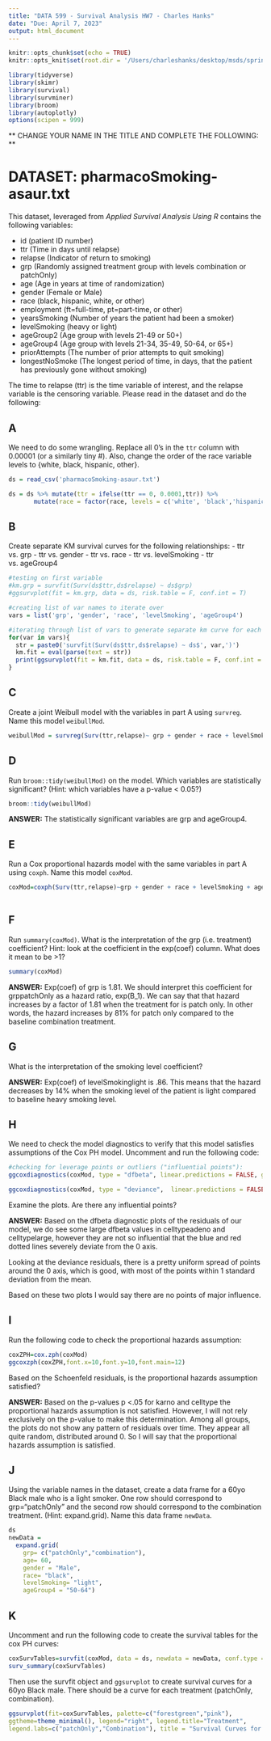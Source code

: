 ```yaml
---
title: "DATA 599 - Survival Analysis HW7 - Charles Hanks"
date: "Due: April 7, 2023"
output: html_document
---
```


```r
knitr::opts_chunk$set(echo = TRUE)
knitr::opts_knit$set(root.dir = '/Users/charleshanks/desktop/msds/spring_23/SA/datasets')

library(tidyverse)
library(skimr)
library(survival)
library(survminer)
library(broom)
library(autoplotly) 
options(scipen = 999)
```

** CHANGE YOUR NAME IN THE TITLE AND COMPLETE THE FOLLOWING: **

# DATASET: pharmacoSmoking-asaur.txt

This dataset, leveraged from *Applied Survival Analysis Using R* contains the following variables:

- id  (patient ID number) 
- ttr (Time in days until relapse)
- relapse (Indicator of return to smoking) 
- grp (Randomly assigned treatment group with levels combination or patchOnly)
- age (Age in years at time of randomization)
- gender (Female or Male) 
- race (black, hispanic, white, or other)
- employment (ft=full-time, pt=part-time, or other)
- yearsSmoking (Number of years the patient had been a smoker)
- levelSmoking (heavy or light)
- ageGroup2 (Age group with levels 21-49 or 50+)
- ageGroup4 (Age group with levels 21-34, 35-49, 50-64, or 65+)
- priorAttempts (The number of prior attempts to quit smoking)
- longestNoSmoke (The longest period of time, in days, that the patient has previously gone without smoking)

The time to relapse (ttr) is the time variable of interest, and the relapse variable is the censoring variable.  Please read in the dataset and do the following:

## A
We need to do some wrangling.  Replace all 0's in the `ttr` column with 0.00001 (or a similarly tiny #).  Also, change the order of the race variable levels to {white, black, hispanic, other}.

```r
ds = read_csv('pharmacoSmoking-asaur.txt')

ds = ds %>% mutate(ttr = ifelse(ttr == 0, 0.0001,ttr)) %>% 
       mutate(race = factor(race, levels = c('white', 'black','hispanic','other')))


```

## B
Create separate KM survival curves for the following relationships:
- ttr vs. grp
- ttr vs. gender
- ttr vs. race
- ttr vs. levelSmoking
- ttr vs. ageGroup4

```r
#testing on first variable
#km.grp = survfit(Surv(ds$ttr,ds$relapse) ~ ds$grp)
#ggsurvplot(fit = km.grp, data = ds, risk.table = F, conf.int = T)

#creating list of var names to iterate over
vars = list('grp', 'gender', 'race', 'levelSmoking', 'ageGroup4')

#iterating through list of vars to generate separate km curve for each km table
for(var in vars){
  str = paste0('survfit(Surv(ds$ttr,ds$relapse) ~ ds$', var,')')
  km.fit = eval(parse(text = str))
  print(ggsurvplot(fit = km.fit, data = ds, risk.table = F, conf.int = F) + labs(title = paste('Time to Relapse vs. ', var,sep ='')))
}
```

## C
Create a joint Weibull model with the variables in part A using `survreg`.  Name this model `weibullMod`.

```r
weibullMod = survreg(Surv(ttr,relapse)~ grp + gender + race + levelSmoking + ageGroup4, data = ds)
```

## D
Run `broom::tidy(weibullMod)` on the model.  Which variables are statistically significant?  (Hint: which variables have a p-value < 0.05?)

```r
broom::tidy(weibullMod)
```

**ANSWER:** The statistically significant variables are grp and ageGroup4. 

## E
Run a Cox proportional hazards model with the same variables in part A using `coxph`.  Name this model `coxMod`.

```r
coxMod=coxph(Surv(ttr,relapse)~grp + gender + race + levelSmoking + ageGroup4, data = ds)
 
```

## F
Run `summary(coxMod)`.  What is the interpretation of the grp (i.e. treatment) coefficient?  Hint: look at the coefficient in the exp(coef) column.  What does it mean to be >1?

```r
summary(coxMod)
```

**ANSWER:** Exp(coef) of grp is 1.81. We should interpret this coefficient for grppatchOnly as a hazard ratio, exp(B_1). We can say that that hazard increases by a factor of 1.81 when the treatment for is patch only. In other words, the hazard increases by 81% for patch only compared to the baseline combination treatment.

## G
What is the interpretation of the smoking level coefficient?

**ANSWER:** Exp(coef) of levelSmokinglight is .86. This means that the hazard decreases by 14% when the smoking level of the patient is light compared to baseline heavy smoking level. 

## H
We need to check the model diagnostics to verify that this model satisfies assumptions of the Cox PH model.  Uncomment and run the following code:

```r
#checking for leverage points or outliers ("influential points"):
ggcoxdiagnostics(coxMod, type = "dfbeta", linear.predictions = FALSE, ggtheme = theme_minimal())

ggcoxdiagnostics(coxMod, type = "deviance",  linear.predictions = FALSE, ggtheme = theme_minimal())
```

Examine the plots.  Are there any influential points?

**ANSWER:** Based on the dfbeta diagnostic plots of the residuals of our model, we do see some large dfbeta values in celltypeadeno and celltypelarge, however they are not so influential that the blue and red dotted lines severely deviate from the 0 axis. 

Looking at the deviance residuals, there is a pretty uniform spread of points around the 0 axis, which is good, with most of the points within 1 standard deviation from the mean. 

Based on these two plots I would say there are no points of major influence. 

## I
Run the following code to check the proportional hazards assumption:

```r
coxZPH=cox.zph(coxMod)
ggcoxzph(coxZPH,font.x=10,font.y=10,font.main=12)
```

Based on the Schoenfeld residuals, is the proportional hazards assumption satisfied?

**ANSWER:** Based on the  p-values p <.05 for karno and celltype the proportional hazards assumption is not satisfied. However, I will not rely exclusively on the p-value to make this determination. Among all groups, the plots do not show any pattern of residuals over time. They appear all quite random, distributed around 0. So I will say that the proportional hazards assumption is satisfied. 

## J
Using the variable names in the dataset, create a data frame for a 60yo Black male who is a light smoker.  One row should correspond to grp="patchOnly" and the second row should correspond to the combination treatment.  (Hint: expand.grid).  Name this data frame `newData`.

```r
ds
newData = 
  expand.grid(
    grp= c("patchOnly","combination"),
    age= 60, 
    gender = "Male",
    race= "black",
    levelSmoking= "light",
    ageGroup4 = "50-64")

```

## K
Uncomment and run the following code to create the survival tables for the cox PH curves:

```r
coxSurvTables=survfit(coxMod, data = ds, newdata = newData, conf.type = "none")
surv_summary(coxSurvTables)
```

Then use the survfit object and `ggsurvplot` to create survival curves for a 60yo Black male.  There should be a curve for each treatment (patchOnly, combination).

```r
ggsurvplot(fit=coxSurvTables, palette=c("forestgreen","pink"),
ggtheme=theme_minimal(), legend="right", legend.title="Treatment",
legend.labs=c("patchOnly","Combination"), title = "Survival Curves for Smoking Cessation of 60 Year Old Black Male")
```

